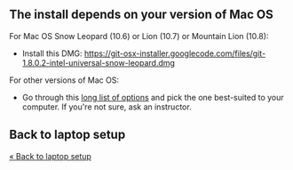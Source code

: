 == The install depends on your version of Mac OS ==

For Mac OS Snow Leopard (10.6) or Lion (10.7) or Mountain Lion (10.8):

* Install this DMG: [https://git-osx-installer.googlecode.com/files/git-1.8.0.2-intel-universal-snow-leopard.dmg https://git-osx-installer.googlecode.com/files/git-1.8.0.2-intel-universal-snow-leopard.dmg]

For other versions of Mac OS:

* Go through this [http://code.google.com/p/git-osx-installer/downloads/list long list of options] and pick the one best-suited to your computer. If you're not sure, ask an instructor.

== Back to laptop setup ==

[[laptop setup|&laquo; Back to laptop setup]]
